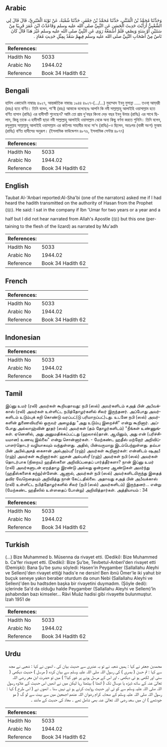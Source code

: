 ## Arabic


<div dir="rtl" lang="ar" style={{fontSize:'larger',backgroundColor:'#f8f9fa',padding:20}}>
وَحَدَّثَنَا مُحَمَّدُ بْنُ الْمُثَنَّى، حَدَّثَنَا مُحَمَّدُ بْنُ جَعْفَرٍ، حَدَّثَنَا شُعْبَةُ، عَنْ تَوْبَةَ الْعَنْبَرِيِّ، قَالَ قَالَ لِي الشَّعْبِيُّ أَرَأَيْتَ حَدِيثَ الْحَسَنِ عَنِ النَّبِيِّ صلى الله عليه وسلم وَقَاعَدْتُ ابْنَ عُمَرَ قَرِيبًا مِنْ سَنَتَيْنِ أَوْ سَنَةٍ وَنِصْفٍ فَلَمْ أَسْمَعْهُ رَوَى عَنِ النَّبِيِّ صلى الله عليه وسلم غَيْرَ هَذَا قَالَ كَانَ نَاسٌ مِنْ أَصْحَابِ النَّبِيِّ صلى الله عليه وسلم فِيهِمْ سَعْدٌ بِمِثْلِ حَدِيثِ مُعَاذٍ ‏.‏
</div>
<div style={{backgroundColor:'#f8f9fa',padding:20, marginBottom: 10}}><table> <thead> <tr> <th>References:</th> <th></th> </tr> </thead> <tbody><tr><td>Hadith No</td><td>5033</td></tr><tr><td>Arabic No</td><td>1944.02</td></tr><tr><td>Reference</td><td>Book 34 Hadith 62</td></tr></tbody></table></div>

## Bengali


<div dir="ltr" lang="bn" style={{fontSize:'larger',backgroundColor:'#f8f9fa',padding:20}}>
হাদিস একাডেমি নাম্বারঃ ৪৯২৭, আন্তর্জাতিক নাম্বারঃ ১৯৪৪ ৪৯২৭-(…/…) মুহাম্মাদ ইবনু মুসান্না ..... তওবা্ আম্‌বরী (রহঃ) হতে বর্ণিত। তিনি বলেন, শা'বী (রহঃ) আমাকে বলেছেনঃ আপনি কি নবী সাল্লাল্লাহু আলাইহি ওয়াসাল্লাম হতে বর্ণিত হাসান (রাযিঃ) এর হাদীসটি শুনেছেন? আমি তো প্রায় দু’বছর কিংবা দেড় বছর ইবনু উমার (রাযিঃ) এর সাথে ছিলাম, কিন্তু তাকে এ হাদীসটি ছাড়া নবী সাল্লাল্লাহু আলাইহি ওয়াসাল্লাম থেকে অন্য কিছু বর্ণনা করতে শুনিনি। তিনি বলেন, রসূলুল্লাহ সাল্লাল্লাহু আলাইহি ওয়াসাল্লাম এর কতিপয় সাহাবীর মধ্যে সা'দ (রাযিঃ)-ও ছিলেন, অতঃপর (বাকী অংশ) মুআয (রাযিঃ) বর্ণিত হাদীসের অনুরূপ। (ইসলামিক ফাউন্ডেশন ৪৮৭৬, ইসলামিক সেন্টার ৪৮৭৭)
</div>
<div style={{backgroundColor:'#f8f9fa',padding:20, marginBottom: 10}}><table> <thead> <tr> <th>References:</th> <th></th> </tr> </thead> <tbody><tr><td>Hadith No</td><td>5033</td></tr><tr><td>Arabic No</td><td>1944.02</td></tr><tr><td>Reference</td><td>Book 34 Hadith 62</td></tr></tbody></table></div>

## English


<div dir="ltr" lang="en" style={{fontSize:'larger',backgroundColor:'#f8f9fa',padding:20}}>
Taubat Al-'Anbari reported:Al-Sha'bi (one of the narrators) asked me if I had heard the hadith transmitted on the authority of Hasan from the Prophet (ﷺ). He said: I sat in the company if Ibn 'Umar for two years or a year and a half but I did not hear narrated from Allah's Apostle (ﷺ) but this one (pertaining to the flesh of the lizard) as narrated by Mu'adh
</div>
<div style={{backgroundColor:'#f8f9fa',padding:20, marginBottom: 10}}><table> <thead> <tr> <th>References:</th> <th></th> </tr> </thead> <tbody><tr><td>Hadith No</td><td>5033</td></tr><tr><td>Arabic No</td><td>1944.02</td></tr><tr><td>Reference</td><td>Book 34 Hadith 62</td></tr></tbody></table></div>

## French


<div dir="ltr" lang="fr" style={{fontSize:'larger',backgroundColor:'#f8f9fa',padding:20}}>

</div>
<div style={{backgroundColor:'#f8f9fa',padding:20, marginBottom: 10}}><table> <thead> <tr> <th>References:</th> <th></th> </tr> </thead> <tbody><tr><td>Hadith No</td><td>5033</td></tr><tr><td>Arabic No</td><td>1944.02</td></tr><tr><td>Reference</td><td>Book 34 Hadith 62</td></tr></tbody></table></div>

## Indonesian


<div dir="ltr" lang="id" style={{fontSize:'larger',backgroundColor:'#f8f9fa',padding:20}}>

</div>
<div style={{backgroundColor:'#f8f9fa',padding:20, marginBottom: 10}}><table> <thead> <tr> <th>References:</th> <th></th> </tr> </thead> <tbody><tr><td>Hadith No</td><td>5033</td></tr><tr><td>Arabic No</td><td>1944.02</td></tr><tr><td>Reference</td><td>Book 34 Hadith 62</td></tr></tbody></table></div>

## Tamil


<div dir="ltr" lang="ta" style={{fontSize:'larger',backgroundColor:'#f8f9fa',padding:20}}>
இப்னு உமர் (ரலி) அவர்கள் கூறியதாவது: நபி (ஸல்) அவர்களிடம் சஅத் பின் அபீவக்காஸ் (ரலி) அவர்கள் உள்ளிட்ட நபித்தோழர்களில் சிலர் இருந்தனர். அப்போது அவர்களிடம் உடும்புக் கறி கொண்டு வரப்பட்(டு பரிமாறப்பட்)டது. உடனே நபி (ஸல்) அவர்களின் துணைவியரில் ஒருவர் அழைத்து "அது உடும்பு இறைச்சி" என்று கூறினார். அப்போது அல்லாஹ்வின் தூதர் (ஸல்) அவர்கள் (தம் தோழர்களிடம்) "நீங்கள் உண்ணுங்கள். ஏனெனில், அது அனுமதிக்கப்பட்டது (ஹலால்)தான். ஆயினும், அது என் (பரிச்சியமான) உணவு இல்லை" என்று சொன்னார்கள். - மேற்கண்ட ஹதீஸ் மற்றோர் அறிவிப்பாளர்தொடர் வழியாகவும் வந்துள்ளது. அதில், பின்வருமாறு இடம்பெற்றுள்ளது. தவ்பா பின் அபில்அசத் கைசான் அல்அம்பரீ (ரஹ்) அவர்கள் கூறினார்கள்: என்னிடம் ஷஅபீ (ரஹ்) அவர்கள் கூறினார்கள்: ஹசன் அல்பஸ்ரீ (ரஹ்) அவர்கள் நபி (ஸல்) அவர்கள் தொடர்பாக (நிறைய) ஹதீஸ்களை அறிவிப்பதைப் பார்த்தீர்களா? நான் இப்னு உமர் (ரலி) அவர்களுடன் ஏறத்தாழ இரண்டு அல்லது ஒன்றரை ஆண்டுகள் அமர்ந்து (ஹதீஸ்களைக் கற்று)ள்ளேன். ஆனால், அவர்கள் நபி (ஸல்) அவர்களிடமிருந்து இதைத் தவிர வேறெதையும் அறிவித்து நான் கேட்டதில்லை. அதாவது சஅத் பின் அபீவக்காஸ் (ரலி) உள்ளிட்ட நபித்தோழர்களில் சிலர் (நபி (ஸல்) அவர்களிடம்) இருந்தனர்... என்று (மேற்கண்ட ஹதீஸில் உள்ளதைப் போன்று) அறிவித்தார்கள். அத்தியாயம் : 34
</div>
<div style={{backgroundColor:'#f8f9fa',padding:20, marginBottom: 10}}><table> <thead> <tr> <th>References:</th> <th></th> </tr> </thead> <tbody><tr><td>Hadith No</td><td>5033</td></tr><tr><td>Arabic No</td><td>1944.02</td></tr><tr><td>Reference</td><td>Book 34 Hadith 62</td></tr></tbody></table></div>

## Turkish


<div dir="ltr" lang="tr" style={{fontSize:'larger',backgroundColor:'#f8f9fa',padding:20}}>
(…) Bize Muhammed b. Müsenna da rivayet etti. (Dediki): Bize Muhammed b. Ca'fer rivayet etti. (Dediki): Bize Şu'be, Tevbetul-Anberî'den rivayet etti (Demişki): Bana Şu'be şunu söyledi: Hasen'in Peygamber (Sallallahu Aleyhi ve Selleın)'den rivayet ettiği hadis'e ne dersin! Ben ibnü Ömer'le iki yahut bir buçuk seneye yakın beraber oturdum da onun Nebi (Sallallahu Aleyhi ve Selleın)'den bu hadtsden başka bir rivayetini duymadım. (Şöyle dedi): içlerinde Sa'd da olduğu halde Peygamber (Sallallahu Aleyhi ve Sellem)'în ashabından bazı kimseler... Râvi Muâz hadisi gibi rivayette bulunmuştur. İzah 1951 de
</div>
<div style={{backgroundColor:'#f8f9fa',padding:20, marginBottom: 10}}><table> <thead> <tr> <th>References:</th> <th></th> </tr> </thead> <tbody><tr><td>Hadith No</td><td>5033</td></tr><tr><td>Arabic No</td><td>1944.02</td></tr><tr><td>Reference</td><td>Book 34 Hadith 62</td></tr></tbody></table></div>

## Urdu


<div dir="rtl" lang="ur" style={{fontSize:'larger',backgroundColor:'#f8f9fa',padding:20}}>
محمدبن جعفر نے کہا : ہمیں شعبہ نے تو بہ عنبری سے حدیث بیان کی ، انھوں نے کہا : شعبی نے مجھ سے کہا : تم حسن ( بصری ) کی رسول اللہ صلی اللہ علیہ وسلم سے بیان کردہ ( مرسل ) حدیث دیکھی ( سنی اور لکھی ہو ئی دیکھی ، اور اس کے مرسل ہونے پر غور کیا؟ ) میں تو حضرت ابن معر رضی اللہ تعالیٰ عنہ کے ساتھ ڈیڑھ یا دوسال تک ( اٹھتا ) بیٹھتا رہا لیکن میں نے انھیں اس حدیث کے علاوہ رسول اللہ صلی اللہ علیہ وسلم سے کو ئی اور حدیث روایت کرتے ہو ئے نہیں سنا ۔ انھوں نے ( اس طرح ) کہا : رسول اللہ صلی اللہ علیہ وسلم کے صحابہ کرام رضوان اللہ عنھم اجمعین میں سے بہت سے لو گ ( مو جودتھے ) ان میں سعد رضی اللہ تعالیٰ عنہ بھی شامل تھے ۔ معاذ کی حدیث کے مانند ۔
</div>
<div style={{backgroundColor:'#f8f9fa',padding:20, marginBottom: 10}}><table> <thead> <tr> <th>References:</th> <th></th> </tr> </thead> <tbody><tr><td>Hadith No</td><td>5033</td></tr><tr><td>Arabic No</td><td>1944.02</td></tr><tr><td>Reference</td><td>Book 34 Hadith 62</td></tr></tbody></table></div>